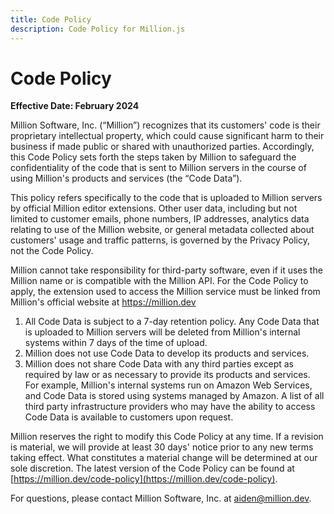 ```yaml
---
title: Code Policy
description: Code Policy for Million.js
---
```


# Code Policy

**Effective Date: February 2024**

Million Software, Inc. (“Million”) recognizes that its customers' code is their proprietary intellectual property, which could cause significant harm to their business if made public or shared with unauthorized parties. Accordingly, this Code Policy sets forth the steps taken by Million to safeguard the confidentiality of the code that is sent to Million servers in the course of using Million's products and services (the “Code Data”).

This policy refers specifically to the code that is uploaded to Million servers by official Million editor extensions. Other user data, including but not limited to customer emails, phone numbers, IP addresses, analytics data relating to use of the Million website, or general metadata collected about customers' usage and traffic patterns, is governed by the Privacy Policy, not the Code Policy.

Million cannot take responsibility for third-party software, even if it uses the Million name or is compatible with the Million API. For the Code Policy to apply, the extension used to access the Million service must be linked from Million's official website at https://million.dev

1.  All Code Data is subject to a 7-day retention policy. Any Code Data that is uploaded to Million servers will be deleted from Million's internal systems within 7 days of the time of upload.
2.  Million does not use Code Data to develop its products and services.
3.  Million does not share Code Data with any third parties except as required by law or as necessary to provide its products and services. For example, Million's internal systems run on Amazon Web Services, and Code Data is stored using systems managed by Amazon. A list of all third party infrastructure providers who may have the ability to access Code Data is available to customers upon request.

Million reserves the right to modify this Code Policy at any time. If a revision is material, we will provide at least 30 days' notice prior to any new terms taking effect. What constitutes a material change will be determined at our sole discretion. The latest version of the Code Policy can be found at [https://million.dev/code-policy](https://million.dev/code-policy).

For questions, please contact Million Software, Inc. at aiden@million.dev.
